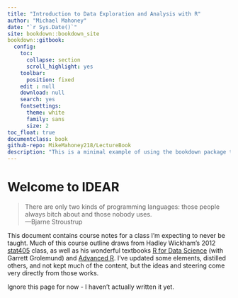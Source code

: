 ```yaml
---
title: "Introduction to Data Exploration and Analysis with R"
author: "Michael Mahoney"
date: "`r Sys.Date()`"
site: bookdown::bookdown_site
bookdown::gitbook:
  config:
    toc:
      collapse: section
      scroll_highlight: yes
    toolbar:
      position: fixed
    edit : null
    download: null
    search: yes
    fontsettings:
      theme: white
      family: sans
      size: 2
toc_float: true
documentclass: book
github-repo: MikeMahoney218/LectureBook
description: "This is a minimal example of using the bookdown package to write a book. The output format for this example is bookdown::gitbook."
---
```


# Welcome to IDEAR {-}

> There are only two kinds of programming languages: those people always bitch about and those nobody uses.  
> ---Bjarne Stroustrup  

This document contains course notes for a class I'm expecting to never be taught. Much of this course outline draws from Hadley Wickham's 2012 [stat405](http://stat405.had.co.nz/) class, as well as his wonderful textbooks [R for Data Science](http://r4ds.had.co.nz/index.html) (with Garrett Grolemund) and [Advanced R](https://adv-r.hadley.nz/index.html). I've updated some elements, distilled others, and not kept much of the content, but the ideas and steering come very directly from those works.

Ignore this page for now - I haven't actually written it yet.  
